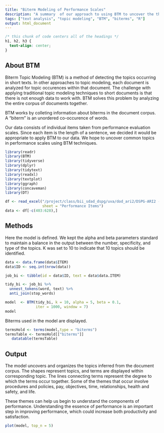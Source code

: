 ```yaml
---
title: "Biterm Modeling of Performance Scales"
description: "A summary  of our approach to using BTM to uncover the themes of job performance scales"
tags: ["text analysis", "topic modeling", "BTM", "biterms", "R"]
output: html_document
---
```


```css
/* this chunk of code centers all of the headings */
h1, h2, h3 {
  text-align: center;
}
```

## About BTM

Biterm Topic Modeling (BTM) is a method of detecting the topics occurring in short texts. In other approaches to topic modeling,  each document is analyzed for topic occurences within that document. The challenge with applying traditional topic modeling techniques to short documents is that there is not enough data to work with. BTM solves this problem by analyzing the entire corpus of documents together.

BTM works by colleting information about biterms in the document corpus. A "biterm" is an unordered co-occurence of words. 

Our data consists of individual items taken from performance evaluation scales. Since each item is the length of a sentence, we decided it would be appropriate to apply BTM to our data. We hope to uncover common topics in performance scales using BTM techniques.

```r
library(readr)
library(BTM)
library(tidyverse)
library(dplyr)
library(tidytext)
library(readxl)
library(textplot)
library(ggraph)
library(concaveman)
library(DT)
```

```r
df <- read_excel("/project/class/bii_sdad_dspg/uva/dod_ari2/DSPG-ARI2 -- Performance Item and Scale Database.xlsx",
                 sheet = "Performance Items")
data <- df[-c(403:628),]
```

## Methods

Here the model is defined. We kept the alpha and beta parameters standard to maintain a balance in the output between the number, specificity, and type of the topics. K was set to 10 to indicate that 10 topics should be identified.
```r
data <- data.frame(data$ITEM)
data$ID <- seq.int(nrow(data))

job_bi <- tibble(id = data$ID, text = data$data.ITEM)

tidy_bi <- job_bi %>%
  unnest_tokens(word, text) %>%
  anti_join(stop_words)

model  <- BTM(tidy_bi, k = 10, alpha = 5, beta = 0.1,
              iter = 1000, window = 7)
model
```

Biterms used in the model are displayed.
```r
termsHold <- terms(model,type = "biterms")
termsTable <- termsHold[["biterms"]]
   datatable(termsTable)
```

## Output

The model uncovers and organizes the topics inferred from the document corpus. The shapes represent topics, and terms are displayed within corresponding topic. The lines connecting terms represent the degree to which the terms occur together. Some of the themes that occur involve procedures and policies, pay, objectives, time, relationships, health and safety, and life.

These themes can help us begin to understand the components of performance. Understanding the essence of performance is an important step in improving performance, which could increase both productivity and satisfaction.
```r
plot(model, top_n = 5)
```

